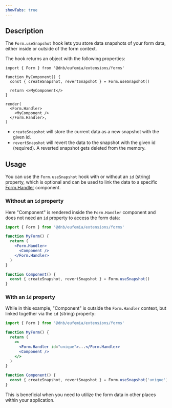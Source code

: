 ```yaml
---
showTabs: true
---
```


## Description

The `Form.useSnapshot` hook lets you store data snapshots of your form data, either inside or outside of the form context.

The hook returns an object with the following properties:

```tsx
import { Form } from '@dnb/eufemia/extensions/forms'

function MyComponent() {
  const { createSnapshot, revertSnapshot } = Form.useSnapshot()

  return <>MyComponent</>
}

render(
  <Form.Handler>
    <MyComponent />
  </Form.Handler>,
)
```

- `createSnapshot` will store the current data as a new snapshot with the given id.
- `revertSnapshot` will revert the data to the snapshot with the given id (required). A reverted snapshot gets deleted from the memory.

## Usage

You can use the `Form.useSnapshot` hook with or without an `id` (string) property, which is optional and can be used to link the data to a specific [Form.Handler](/uilib/extensions/forms/Form/Handler/) component.

### Without an `id` property

Here "Component" is rendered inside the `Form.Handler` component and does not need an `id` property to access the form data:

```jsx
import { Form } from '@dnb/eufemia/extensions/forms'

function MyForm() {
  return (
    <Form.Handler>
      <Component />
    </Form.Handler>
  )
}

function Component() {
  const { createSnapshot, revertSnapshot } = Form.useSnapshot()
}
```

### With an `id` property

While in this example, "Component" is outside the `Form.Handler` context, but linked together via the `id` (string) property:

```jsx
import { Form } from '@dnb/eufemia/extensions/forms'

function MyForm() {
  return (
    <>
      <Form.Handler id="unique">...</Form.Handler>
      <Component />
    </>
  )
}

function Component() {
  const { createSnapshot, revertSnapshot } = Form.useSnapshot('unique')
}
```

This is beneficial when you need to utilize the form data in other places within your application.
